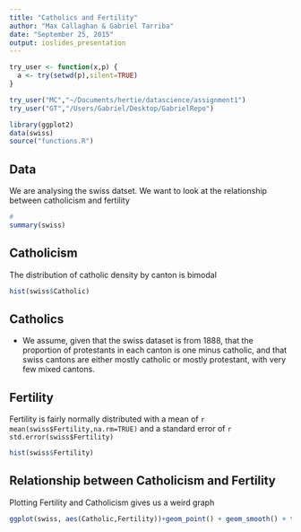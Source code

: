 ```yaml
---
title: "Catholics and Fertility"
author: "Max Callaghan & Gabriel Tarriba"
date: "September 25, 2015"
output: ioslides_presentation
---
```


```r

try_user <- function(x,p) {
  a <- try(setwd(p),silent=TRUE)
}

try_user("MC","~/Documents/hertie/datascience/assignment1")
try_user("GT","/Users/Gabriel/Desktop/GabrielRepo")

library(ggplot2)
data(swiss)
source("functions.R")

```

## Data
We are analysing the swiss datset. We want to look at the relationship between catholicism and fertility

```r
#
summary(swiss)

```

## Catholicism
The distribution of catholic density by canton is bimodal

```r

hist(swiss$Catholic)

```

## Catholics
- We assume, given that the swiss dataset is from 1888, that the proportion of protestants in each canton is one minus catholic, and that swiss cantons are either mostly catholic or mostly protestant, with very few mixed cantons.

## Fertility
Fertility is fairly normally distributed with a mean of `r mean(swiss$Fertility,na.rm=TRUE)` and a standard error of `r std.error(swiss$Fertility)`

```r

hist(swiss$Fertility)

```

## Relationship between Catholicism and Fertility
Plotting Fertility and Catholicism gives us a weird graph

```r

ggplot(swiss, aes(Catholic,Fertility))+geom_point() + geom_smooth() + theme_bw()

```


